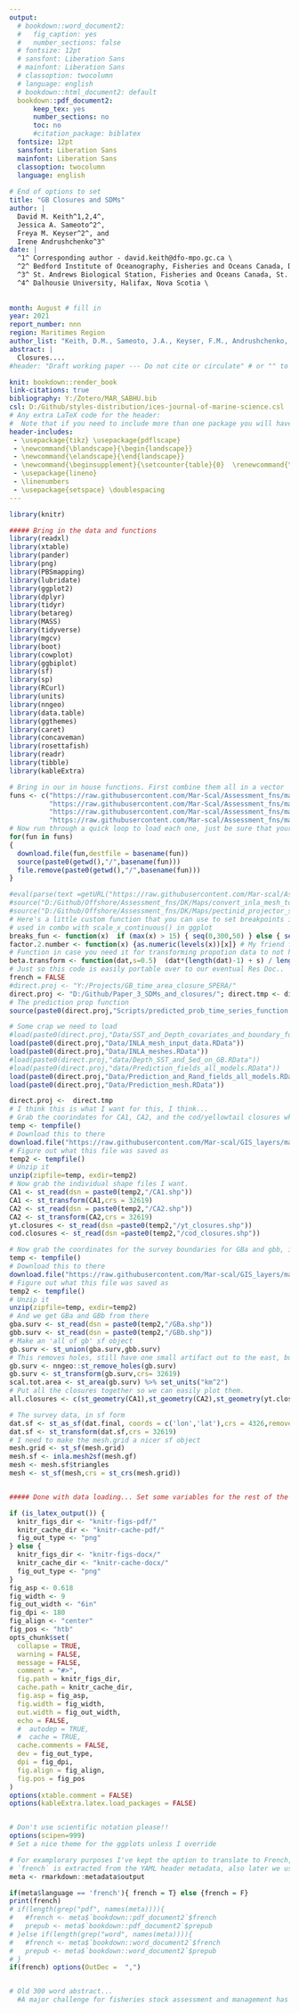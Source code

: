 ```yaml
---
output:
  # bookdown::word_document2:
  #   fig_caption: yes
  #   number_sections: false
  # fontsize: 12pt
  # sansfont: Liberation Sans
  # mainfont: Liberation Sans
  # classoption: twocolumn
  # language: english
  # bookdown::html_document2: default
  bookdown::pdf_document2:
      keep_tex: yes
      number_sections: no      
      toc: no
      #citation_package: biblatex
  fontsize: 12pt
  sansfont: Liberation Sans
  mainfont: Liberation Sans
  classoption: twocolumn
  language: english
  
# End of options to set
title: "GB Closures and SDMs"
author: |
  David M. Keith^1,2,4^,
  Jessica A. Sameoto^2^,
  Freya M. Keyser^2^, and
  Irene Andrushchenko^3^
date: |
  ^1^ Corresponding author - david.keith@dfo-mpo.gc.ca \
  ^2^ Bedford Institute of Oceanography, Fisheries and Oceans Canada, Dartmouth, Nova Scotia \
  ^3^ St. Andrews Biological Station, Fisheries and Oceans Canada, St. Andrews, New Brunswick \
  ^4^ Dalhousie University, Halifax, Nova Scotia \
  
     
month: August # fill in
year: 2021
report_number: nnn
region: Maritimes Region
author_list: "Keith, D.M., Sameoto, J.A., Keyser, F.M., Andrushchenko, I."
abstract: |
  Closures....  
#header: "Draft working paper --- Do not cite or circulate" # or "" to omit

knit: bookdown::render_book
link-citations: true
bibliography: Y:/Zotero/MAR_SABHU.bib
csl: D:/Github/styles-distribution/ices-journal-of-marine-science.csl
# Any extra LaTeX code for the header:
#  Note that if you need to include more than one package you will have to have them on the same line like this:
header-includes: 
 - \usepackage{tikz} \usepackage{pdflscape}
 - \newcommand{\blandscape}{\begin{landscape}}
 - \newcommand{\elandscape}{\end{landscape}}
 - \newcommand{\beginsupplement}{\setcounter{table}{0}  \renewcommand{\thetable}{S\arabic{table}} \setcounter{figure}{0} \renewcommand{\thefigure}{S\arabic{figure}}}
 - \usepackage{lineno}
 - \linenumbers
 - \usepackage{setspace} \doublespacing
---
```



```r
library(knitr)

##### Bring in the data and functions
library(readxl)
library(xtable)
library(pander)
library(png)
library(PBSmapping)
library(lubridate)
library(ggplot2)
library(dplyr)
library(tidyr)
library(betareg)
library(MASS)
library(tidyverse)
library(mgcv)
library(boot)
library(cowplot)
library(ggbiplot)
library(sf)
library(sp)
library(RCurl)
library(units)
library(nngeo)
library(data.table)
library(ggthemes)
library(caret)
library(concaveman)
library(rosettafish)
library(readr)
library(tibble)
library(kableExtra)

# Bring in our in house functions. First combine them all in a vector
funs <- c("https://raw.githubusercontent.com/Mar-Scal/Assessment_fns/master/Maps/pectinid_projector_sf.R",
          "https://raw.githubusercontent.com/Mar-Scal/Assessment_fns/master/Maps/convert_inla_mesh_to_sf.R",
          "https://raw.githubusercontent.com/Mar-scal/Assessment_fns/master/Maps/centre_of_gravity.R",
          "https://raw.githubusercontent.com/Mar-scal/Assessment_fns/master/Maps/add_alpha_function.R")
# Now run through a quick loop to load each one, just be sure that your working directory is read/write!
for(fun in funs) 
{
  download.file(fun,destfile = basename(fun))
  source(paste0(getwd(),"/",basename(fun)))
  file.remove(paste0(getwd(),"/",basename(fun)))
}

#eval(parse(text =getURL("https://raw.githubusercontent.com/Mar-scal/Assessment_fns/master/Maps/convert_inla_mesh_to_sf.R",ssl.verifypeer = FALSE)))
#source("D:/Github/Offshore/Assessment_fns/DK/Maps/convert_inla_mesh_to_sf.R")
#source("D:/Github/Offshore/Assessment_fns/DK/Maps/pectinid_projector_sf.R")
# Here's a little custom function that you can use to set breakpoints in a facet plot, this one is set up the make Depth and SST's look nice
# used in combo with scale_x_continuous() in ggplot
breaks_fun <- function(x)  if (max(x) > 15) { seq(0,300,50) } else { seq(8, 14, 0.5) }
factor.2.number <- function(x) {as.numeric(levels(x))[x]} # My friend factor.2.number
# Function in case you need it for transforming propotion data to not have 0's and 1's.  
beta.transform <- function(dat,s=0.5)  (dat*(length(dat)-1) + s) / length(dat)
# Just so this code is easily portable over to our eventual Res Doc..
french = FALSE
#direct.proj <- "Y:/Projects/GB_time_area_closure_SPERA/" 
direct.proj <- "D:/Github/Paper_3_SDMs_and_closures/"; direct.tmp <- direct.proj
# The prediction prop function
source(paste0(direct.proj,"Scripts/predicted_prob_time_series_function.R"))
```

```r

# Some crap we need to load
#load(paste0(direct.proj,"Data/SST_and_Depth_covariates_and_boundary_for_prediction.RData"))
load(paste0(direct.proj,"Data/INLA_mesh_input_data.RData"))
load(paste0(direct.proj,"Data/INLA_meshes.RData"))
#load(paste0(direct.proj,"data/Depth_SST_and_Sed_on_GB.RData"))
#load(paste0(direct.proj,"data/Prediction_fields_all_models.RData"))
load(paste0(direct.proj,"Data/Prediction_and_Rand_fields_all_models.RData")) # Use this only for the prediction fields.
load(paste0(direct.proj,"Data/Prediction_mesh.RData"))

direct.proj <-  direct.tmp 
# I think this is what I want for this, I think...
# Grab the coorindates for CA1, CA2, and the cod/yellowtail closures which are inside this other_boundaries zip file.
temp <- tempfile()
# Download this to there
download.file("https://raw.githubusercontent.com/Mar-scal/GIS_layers/master/other_boundaries/other_boundaries.zip", temp)
# Figure out what this file was saved as
temp2 <- tempfile()
# Unzip it
unzip(zipfile=temp, exdir=temp2)
# Now grab the individual shape files I want.
CA1 <- st_read(dsn = paste0(temp2,"/CA1.shp"))
CA1 <- st_transform(CA1,crs = 32619)
CA2 <- st_read(dsn = paste0(temp2,"/CA2.shp"))
CA2 <- st_transform(CA2,crs = 32619)
yt.closures <- st_read(dsn =paste0(temp2,"/yt_closures.shp"))
cod.closures <- st_read(dsn =paste0(temp2,"/cod_closures.shp"))

# Now grab the coordinates for the survey boundaries for GBa and gbb, inside of the survey_boundaries zip.
temp <- tempfile()
# Download this to there
download.file("https://raw.githubusercontent.com/Mar-scal/GIS_layers/master/survey_boundaries/survey_boundaries.zip", temp)
# Figure out what this file was saved as
temp2 <- tempfile()
# Unzip it
unzip(zipfile=temp, exdir=temp2)
# And we get GBa and GBb from there
gba.surv <- st_read(dsn = paste0(temp2,"/GBa.shp"))
gbb.surv <- st_read(dsn = paste0(temp2,"/GBb.shp"))
# Make an 'all of gb' sf object
gb.surv <- st_union(gba.surv,gbb.surv)
# This removes holes, still have one small artifact out to the east, but it matters little...
gb.surv <- nngeo::st_remove_holes(gb.surv)
gb.surv <- st_transform(gb.surv,crs= 32619)
scal.tot.area <- st_area(gb.surv) %>% set_units("km^2")
# Put all the closures together so we can easily plot them.
all.closures <- c(st_geometry(CA1),st_geometry(CA2),st_geometry(yt.closures),st_geometry(cod.closures))

# The survey data, in sf form
dat.sf <- st_as_sf(dat.final, coords = c('lon','lat'),crs = 4326,remove=F)
dat.sf <- st_transform(dat.sf,crs = 32619)
# I need to make the mesh.grid a nicer sf object
mesh.grid <- st_sf(mesh.grid)
mesh.sf <- inla.mesh2sf(mesh.gf)
mesh <- mesh.sf$triangles
mesh <- st_sf(mesh,crs = st_crs(mesh.grid))


##### Done with data loading... Set some variables for the rest of the show..

if (is_latex_output()) {
  knitr_figs_dir <- "knitr-figs-pdf/"
  knitr_cache_dir <- "knitr-cache-pdf/"
  fig_out_type <- "png"
} else {
  knitr_figs_dir <- "knitr-figs-docx/"
  knitr_cache_dir <- "knitr-cache-docx/"
  fig_out_type <- "png"
}
fig_asp <- 0.618
fig_width <- 9
fig_out_width <- "6in"
fig_dpi <- 180
fig_align <- "center"
fig_pos <- "htb"
opts_chunk$set(
  collapse = TRUE,
  warning = FALSE,
  message = FALSE,
  comment = "#>",
  fig.path = knitr_figs_dir,
  cache.path = knitr_cache_dir,
  fig.asp = fig_asp,
  fig.width = fig_width,
  out.width = fig_out_width,
  echo = FALSE,
  #  autodep = TRUE,
  #  cache = TRUE,
  cache.comments = FALSE,
  dev = fig_out_type,
  dpi = fig_dpi,
  fig.align = fig_align,
  fig.pos = fig_pos
)
options(xtable.comment = FALSE)
options(kableExtra.latex.load_packages = FALSE)


# Don't use scientific notation please!!
options(scipen=999)
# Set a nice theme for the ggplots unless I override

# For examplorary purposes I've kept the option to translate to French, and to ID if we are making a word or pdf docnot needed otherwise.
# `french` is extracted from the YAML header metadata, also later we use metadata to make sure the tables are formatted correctly for word/pdf
meta <- rmarkdown::metadata$output

if(meta$language == 'french'){ french = T} else {french = F}
print(french)
# if(length(grep("pdf", names(meta)))){
#   #french <- meta$`bookdown::pdf_document2`$french
#   prepub <- meta$`bookdown::pdf_document2`$prepub
# }else if(length(grep("word", names(meta)))){
#   #french <- meta$`bookdown::word_document2`$french
#   prepub <- meta$`bookdown::word_document2`$prepub
# }
if(french) options(OutDec =  ",")


# Old 300 word abstract...
  #A major challenge for fisheries stock assessment and management has been understanding how spatial and temporal heterogeneity impacts the population dynamics of a stock. Although fisheries data are often inherently spatial and temporal in nature; the full utilization of this information has historically been limited. Fortunately, recent computational advances have resulted in new methodologies for spatio-temporal modelling.  Here we developed temporally variable species distribution models for Yellowtail Flounder (*Limanda ferruginea*) and Atlantic Cod (*Gadus morhua*) on Georges Bank (GB) using a suite of static environmental covariates and presence-absence information from groundfish trawl surveys in Canada and the United States (U.S.). These models identified both seasonal and long term shifts in the distribution of both stocks with the average sea surface temperature (SST; average from 1997-2008) and depth being significant predictors of the stocks' distributions.  Significant shifts in the distribution of Atlantic Cod and Yellowtail Flounder were observed every 5 years and at least every 3 years, respectively. The core areas for both stocks shifted to the north and east throughout the study period.  For Atlantic Cod there has been a substantial decline in the size of the core area within the U.S. waters while there has been little change in Canadian waters.  In U.S. waters, the size of the Yellowtail Flounder core area declined rapidly in the late 1970s and early 1980s, but rebounded in the 1990s and early 2000s, while in Canadian waters the size of the core area was unchanged or slowly increased. Simplified models using only the random field for prediction performed as well as the models that included environmental covariates and were able to provide novel insights into both seasonal and inter-annual variability in species distributions. The incorporation of spatial information into science advice will facilitate the sustainable management these stocks.  

```


